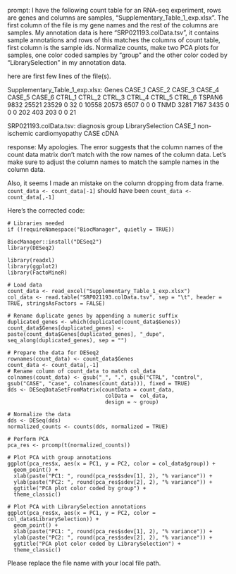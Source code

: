 prompt:
I have the following count table for an RNA-seq experiment, rows are genes and columns are samples, "Supplementary_Table_1_exp.xlsx". The first column of the file is my gene names and the rest of the columns are samples. My annotation data is here  "SRP021193.colData.tsv", it contains sample annotations and rows of this matches the columns of count table, first column is the sample ids. Normalize counts, make two PCA plots for samples, one color coded samples by "group" and the other color coded by "LibrarySelection" in my annotation data.

here are first few lines of the file(s).

Supplementary_Table_1_exp.xlsx:
Genes	CASE_1	CASE_2	CASE_3	CASE_4	CASE_5	CASE_6	CTRL_1	CTRL_2	CTRL_3	CTRL_4	CTRL_5	CTRL_6
TSPAN6	9832	25521	23529	0	32	0	10558	20573	6507	0	0	 0
TNMD	3281	 7167	 3435	0	 0	0	  202	  403	 203	0	0	21


SRP021193.colData.tsv:
diagnosis	group	LibrarySelection
CASE_1	non-ischemic cardiomyopathy	CASE	cDNA


response:
My apologies. The error suggests that the column names of the count data matrix don't match with the row names of the column data. Let's make sure to adjust the column names to match the sample names in the column data.

Also, it seems I made an mistake on the column dropping from data frame. `count_data <- count_data[-1]` should have been `count_data <- count_data[,-1]` 

Here's the corrected code:

```
# Libraries needed
if (!requireNamespace("BiocManager", quietly = TRUE))
    
BiocManager::install("DESeq2")
library(DESeq2)

library(readxl)
library(ggplot2)
library(FactoMineR)

# Load data
count_data <- read_excel("Supplementary_Table_1_exp.xlsx")
col_data <- read.table("SRP021193.colData.tsv", sep = "\t", header = TRUE, stringsAsFactors = FALSE)

# Rename duplicate genes by appending a numeric suffix
duplicated_genes <- which(duplicated(count_data$Genes))
count_data$Genes[duplicated_genes] <- paste(count_data$Genes[duplicated_genes], "_dupe", seq_along(duplicated_genes), sep = "")

# Prepare the data for DESeq2
rownames(count_data) <- count_data$Genes
count_data <- count_data[,-1]
# Rename column of count_data to match col_data
colnames(count_data) <- gsub("_", ".", gsub("CTRL", "control", gsub("CASE", "case", colnames(count_data))), fixed = TRUE)
dds <- DESeqDataSetFromMatrix(countData = count_data,
                               colData =  col_data,
                               design = ~ group)

# Normalize the data
dds <- DESeq(dds)
normalized_counts <- counts(dds, normalized = TRUE)

# Perform PCA
pca_res <- prcomp(t(normalized_counts))

# Plot PCA with group annotations
ggplot(pca_res$x, aes(x = PC1, y = PC2, color = col_data$group)) +
  geom_point() +
  xlab(paste("PC1: ", round(pca_res$sdev[1], 2), "% variance")) +
  ylab(paste("PC2: ", round(pca_res$sdev[2], 2), "% variance")) +
  ggtitle("PCA plot color coded by group") +
  theme_classic()

# Plot PCA with LibrarySelection annotations
ggplot(pca_res$x, aes(x = PC1, y = PC2, color = col_data$LibrarySelection)) +
  geom_point() +
  xlab(paste("PC1: ", round(pca_res$sdev[1], 2), "% variance")) +
  ylab(paste("PC2: ", round(pca_res$sdev[2], 2), "% variance")) +
  ggtitle("PCA plot color coded by LibrarySelection") +
  theme_classic()
```  

Please replace the file name with your local file path.
